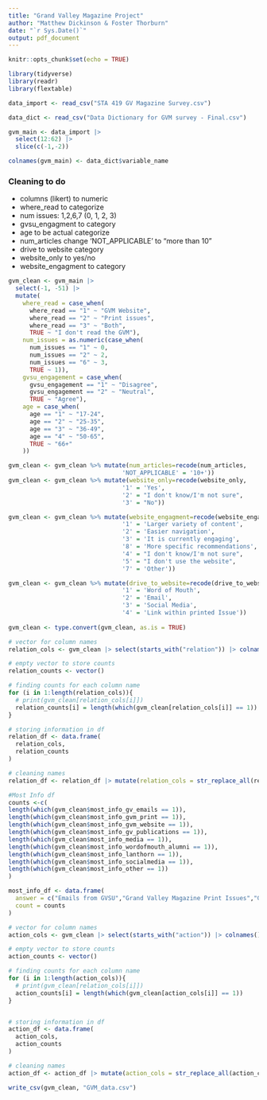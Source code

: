 ```yaml
---
title: "Grand Valley Magazine Project"
author: "Matthew Dickinson & Foster Thorburn"
date: "`r Sys.Date()`"
output: pdf_document
---
```


```r
knitr::opts_chunk$set(echo = TRUE)
```

```r
library(tidyverse)
library(readr)
library(flextable)
```

```r
data_import <- read_csv("STA 419 GV Magazine Survey.csv")

data_dict <- read_csv("Data Dictionary for GVM survey - Final.csv")
```

```r
gvm_main <- data_import |>
  select(12:62) |>
  slice(c(-1,-2))

colnames(gvm_main) <- data_dict$variable_name
```

### Cleaning to do
* columns (likert) to numeric
* where_read to categorize
* num issues: 1,2,6,7 (0, 1, 2, 3)
* gvsu_engagment to category
* age to be actual categorize
* num_articles change 'NOT_APPLICABLE' to "more than 10"
* drive to website category
* website_only to yes/no
* website_engagment to category


```r
gvm_clean <- gvm_main |>
  select(-1, -51) |>
  mutate(
    where_read = case_when(
      where_read == "1" ~ "GVM Website",
      where_read == "2" ~ "Print issues",
      where_read == "3" ~ "Both",
      TRUE ~ "I don't read the GVM"),
    num_issues = as.numeric(case_when(
      num_issues == "1" ~ 0,
      num_issues == "2" ~ 2,
      num_issues == "6" ~ 3,
      TRUE ~ 1)),
    gvsu_engagement = case_when(
      gvsu_engagement == "1" ~ "Disagree",
      gvsu_engagement == "2" ~ "Neutral",
      TRUE ~ "Agree"),
    age = case_when(
      age == "1" ~ "17-24",
      age == "2" ~ "25-35",
      age == "3" ~ "36-49",
      age == "4" ~ "50-65",
      TRUE ~ "66+"
    ))


```

```r
gvm_clean <- gvm_clean %>% mutate(num_articles=recode(num_articles,
                                'NOT_APPLICABLE' = '10+'))
gvm_clean <- gvm_clean %>% mutate(website_only=recode(website_only,
                                '1' = 'Yes',
                                '2' = "I don't know/I'm not sure", 
                                '3' = "No"))

gvm_clean <- gvm_clean %>% mutate(website_engagment=recode(website_engagment,
                                '1' = 'Larger variety of content', 
                                '2' = 'Easier navigation',
                                '3' = 'It is currently engaging',
                                '8' = 'More specific recommendations',
                                '4' = "I don't know/I'm not sure",
                                '5' = "I don't use the website", 
                                '7' = 'Other'))

gvm_clean <- gvm_clean %>% mutate(drive_to_website=recode(drive_to_website,
                                '1' = 'Word of Mouth', 
                                '2' = 'Email',
                                '3' = 'Social Media',
                                '4' = 'Link within printed Issue'))
                                 
gvm_clean <- type.convert(gvm_clean, as.is = TRUE)
```

```r
# vector for column names
relation_cols <- gvm_clean |> select(starts_with("relation")) |> colnames()

# empty vector to store counts
relation_counts <- vector()

# finding counts for each column name
for (i in 1:length(relation_cols)){
  # print(gvm_clean[relation_cols[i]])
  relation_counts[i] = length(which(gvm_clean[relation_cols[i]] == 1))
}

# storing information in df
relation_df <- data.frame(
  relation_cols,
  relation_counts
)

# cleaning names
relation_df <- relation_df |> mutate(relation_cols = str_replace_all(relation_cols, "relation_", ""))
```

```r
#Most Info df
counts <-c(
length(which(gvm_clean$most_info_gv_emails == 1)),
length(which(gvm_clean$most_info_gvm_print == 1)),
length(which(gvm_clean$most_info_gvm_website == 1)),
length(which(gvm_clean$most_info_gv_publications == 1)),
length(which(gvm_clean$most_info_media == 1)),
length(which(gvm_clean$most_info_wordofmouth_alumni == 1)),
length(which(gvm_clean$most_info_lanthorn == 1)),
length(which(gvm_clean$most_info_socialmedia == 1)),
length(which(gvm_clean$most_info_other == 1))
)

most_info_df <- data.frame(
  answer = c("Emails from GVSU","Grand Valley Magazine Print Issues","Grand Valley Magazine Website","Other GVSU Publications","Local or National Media","Word of Mouth/Other Alumni","The Lanthorn","Social Media","Other"),
  count = counts
)
```


```r
# vector for column names
action_cols <- gvm_clean |> select(starts_with("action")) |> colnames()

# empty vector to store counts
action_counts <- vector()

# finding counts for each column name
for (i in 1:length(action_cols)){
  # print(gvm_clean[relation_cols[i]])
  action_counts[i] = length(which(gvm_clean[action_cols[i]] == 1))
}


# storing information in df
action_df <- data.frame(
  action_cols,
  action_counts
)

# cleaning names
action_df <- action_df |> mutate(action_cols = str_replace_all(action_cols, "action_", ""))

```

```r
write_csv(gvm_clean, "GVM_data.csv")
```

